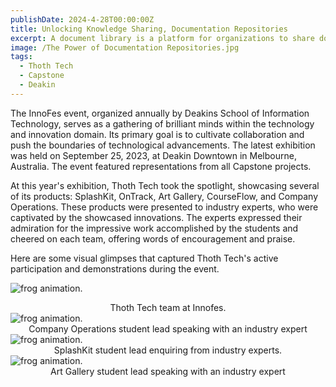 ```yaml
---
publishDate: 2024-4-28T00:00:00Z
title: Unlocking Knowledge Sharing, Documentation Repositories 
excerpt: A document library is a platform for organizations to share documents, facilitating knowledge sharing, improving efficiency and consistency, and supporting training and innovation.
image: /The Power of Documentation Repositories.jpg
tags:
  - Thoth Tech
  - Capstone
  - Deakin
---
```


The InnoFes event, organized annually by Deakins School of Information Technology, serves as a gathering of brilliant minds within the technology and innovation domain. Its primary goal is to cultivate collaboration and push the boundaries of technological advancements. The latest exhibition was held on September 25, 2023, at Deakin Downtown in Melbourne, Australia. The event featured representations from all Capstone projects.

At this year's exhibition, Thoth Tech took the spotlight, showcasing several of its products: SplashKit, OnTrack, Art Gallery, CourseFlow, and Company Operations. These products were presented to industry experts, who were captivated by the showcased innovations. The experts expressed their admiration for the impressive work accomplished by the students and cheered on each team, offering words of encouragement and praise.

Here are some visual glimpses that captured Thoth Tech's active participation and demonstrations during the event.

<img src="/Deakin-InnoFes-104.jpg" alt="frog animation."/><center><caption>Thoth Tech team at Innofes.</caption></center>
<img src="/Deakin InnoFes-89.jpg" alt="frog animation."/><center><caption>Company Operations student lead speaking with an industry expert</caption></center>
<img src="/Deakin-InnoFes-166.jpg" alt="frog animation."/><center><caption>SplashKit student lead enquiring from industry experts.</caption></center>
<img src="/Deakin-InnoFes-63.jpg" alt="frog animation."/><center><caption>Art Gallery student lead speaking with an industry expert</caption></center>
